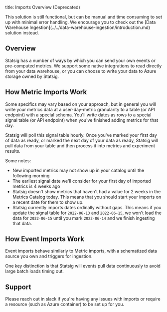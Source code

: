 title: Imports Overview (Deprecated)

<Note>
This solution is still functional, but can be manual and time consuming to set up with minimal error handling. We encourage you to check out the [Data Warehouse Ingestion](../../data-warehouse-ingestion/introduction.md) solution instead.
</Info>

## Overview

Statsig has a number of ways by which you can send your own events or pre-computed metrics. We support some native integrations to read directly from your data warehouse, or you can choose to write your data to Azure storage owned by Statsig.

## How Metric Imports Work

Some specifics may vary based on your approach, but in general you will write your metrics data at a user-day-metric granularity to a table (or API endpoint) with a special schema. You'll write dates as rows to a special signal table (or API endpoint) when you've finished adding metrics for that day.

Statsig will poll this signal table hourly. Once you've marked your first day of data as ready, or marked the next day of your data as ready, Statsig will pull data from your table and then process it into metrics and experiment results.

Some notes:

- New imported metrics may not show up in your catalog until the following morning
- The earliest signal date we'll consider for your first day of imported metrics is 4 weeks ago
- Statsig doesn't show metrics that haven't had a value for 2 weeks in the Metrics Catalog today. This means that you should start your imports on a recent date for them to show up.
- Statsig currently imports dates ordinally without gaps. This means if you update the signal table for `2022-06-13` and `2022-06-15`, we won't load the data for `2022-06-15` until you mark `2022-06-14` and we finish ingesting that data.

## How Event Imports Work

Event imports behave similarly to Metric imports, with a schematized data source you own and triggers for ingestion.

One key distinction is that Statsig will events pull data continuously to avoid large batch loads timing out.

## Support

Please reach out in slack if you're having any issues with imports or require a resource (such as Azure container) to be set up for you.
